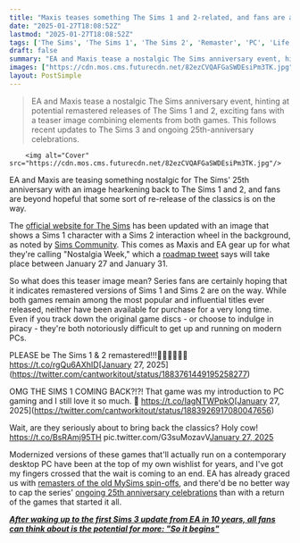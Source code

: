 ```yaml
---
title: "Maxis teases something The Sims 1 and 2-related, and fans are already frothing at the possibility of long-overdue remasters"
date: "2025-01-27T18:08:52Z"
lastmod: "2025-01-27T18:08:52Z"
tags: ['The Sims', 'The Sims 1', 'The Sims 2', 'Remaster', 'PC', 'Life Simulation']
draft: false
summary: "EA and Maxis tease a nostalgic The Sims anniversary event, hinting at potential remastered releases of The Sims 1 and 2, exciting fans with a teaser image combining elements from both games.  This follows recent updates to The Sims 3 and ongoing 25th-anniversary celebrations."
images: ["https://cdn.mos.cms.futurecdn.net/82ezCVQAFGaSWDEsiPm3TK.jpg"]
layout: PostSimple
---
```

> EA and Maxis tease a nostalgic The Sims anniversary event, hinting at potential remastered releases of The Sims 1 and 2, exciting fans with a teaser image combining elements from both games.  This follows recent updates to The Sims 3 and ongoing 25th-anniversary celebrations.


        <img alt="Cover" src="https://cdn.mos.cms.futurecdn.net/82ezCVQAFGaSWDEsiPm3TK.jpg"/>
        
EA and Maxis are teasing something nostalgic for The Sims' 25th anniversary with an image hearkening back to The Sims 1 and 2, and fans are beyond hopeful that some sort of re-release of the classics is on the way.

The [official website for The Sims](https://www.ea.com/games/the-sims) has been updated with an image that shows a Sims 1 character with a Sims 2 interaction wheel in the background, as noted by [Sims Community](https://simscommunity.info/2025/01/27/first-screen-for-the-sims-nostalgia-now/). This comes as Maxis and EA gear up for what they're calling "Nostalgia Week," which a [roadmap tweet](https://x.com/TheSims/status/1879218365430182064) says will take place between January 27 and January 31.

So what does this teaser image mean? Series fans are certainly hoping that it indicates remastered versions of Sims 1 and Sims 2 are on the way. While both games remain among the most popular and influential titles ever released, neither have been available for purchase for a very long time. Even if you track down the original game discs - or choose to indulge in piracy - they're both notoriously difficult to get up and running on modern PCs.

PLEASE be The Sims 1 & 2 remastered!!!🤞🤞🤞🤞🤞🤞 https://t.co/rgQu6AXhID[January 27, 2025](https://twitter.com/cantworkitout/status/1883761449195258277)

OMG THE SIMS 1 COMING BACK?!?! That game was my introduction to PC gaming and I still love it so much. 🥺 https://t.co/IagNTWPpkO[January 27, 2025](https://twitter.com/cantworkitout/status/1883926917080047656)

Wait, are they seriously about to bring back the classics? Holy cow! https://t.co/BsRAmj95TH pic.twitter.com/G3suMozavV[January 27, 2025](https://twitter.com/cantworkitout/status/1883914802491441598)

Modernized versions of these games that'll actually run on a contemporary desktop PC have been at the top of my own wishlist for years, and I've got my fingers crossed that the wait is coming to an end. EA has already graced us with [remasters of the old MySims spin-offs](https://www.gamesradar.com/games/the-sims/mysims-switch-launch-is-cute-and-all-but-it-has-nothing-on-the-best-old-school-sims-2-games-that-really-deserve-a-port/), and there'd be no better way to cap the series' [ongoing 25th anniversary celebrations](https://www.gamesradar.com/games/the-sims/the-sims-4-is-getting-huge-base-game-updates-for-the-series-25th-anniversary-including-a-new-main-menu-and-over-70-items/) than with a return of the games that started it all.

**[<em>After waking up to the first Sims 3 update from EA in 10 years, all fans can think about is the potential for more: "So it begins"</em>](https://www.gamesradar.com/games/the-sims/after-waking-up-to-the-first-sims-3-update-from-ea-in-10-years-all-fans-can-think-about-is-the-potential-for-more-so-it-begins/)**
        